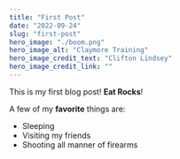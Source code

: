```yaml
---
title: "First Post"
date: "2022-09-24"
slug: "first-post"
hero_image: "./boom.png"
hero_image_alt: "Claymore Training"
hero_image_credit_text: "Clifton Lindsey"
hero_image_credit_link: ""
---
```


This is my first blog post! **Eat Rocks**!

A few of my **favorite** things are:

* Sleeping
* Visiting my friends
* Shooting all manner of firearms